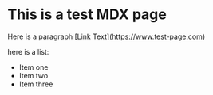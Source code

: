 # This is a test MDX page

Here is a paragraph
\[Link Text\](https://www.test-page.com)

here is a list:

- Item one
- Item two
- Item three


<FigTest/>